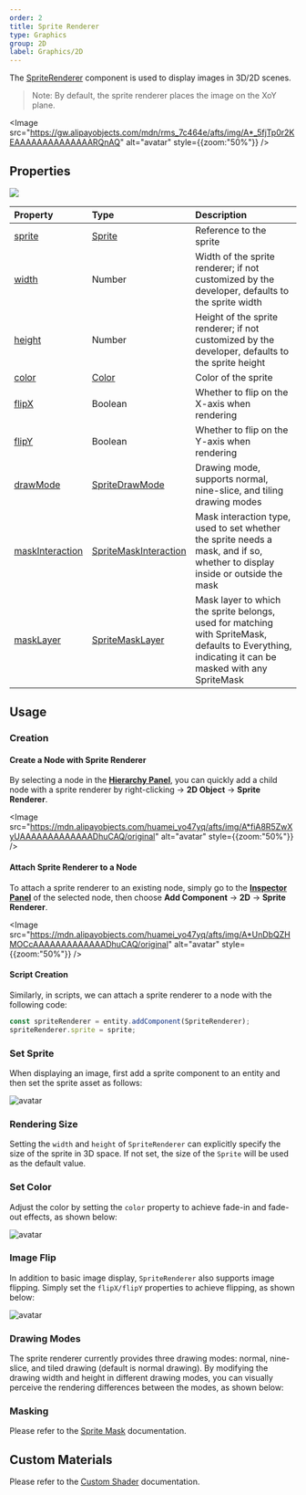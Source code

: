 ```yaml
---
order: 2
title: Sprite Renderer
type: Graphics
group: 2D
label: Graphics/2D
---
```


The [SpriteRenderer](/apis/core/#SpriteRenderer) component is used to display images in 3D/2D scenes.

> Note: By default, the sprite renderer places the image on the XoY plane.

<Image src="https://gw.alipayobjects.com/mdn/rms_7c464e/afts/img/A*_5fjTp0r2KEAAAAAAAAAAAAAARQnAQ" alt="avatar" style={{zoom:"50%"}} />

## Properties

<Image src="https://mdn.alipayobjects.com/huamei_w6ifet/afts/img/A*pcbLSahH--YAAAAAAAAAAAAADjCHAQ/original" />

| Property                                                     | Type                                                      | Description                                                                                      |
| :----------------------------------------------------------- | :-------------------------------------------------------- | :------------------------------------------------------------------------------------------------ |
| [sprite](/apis/core/#SpriteRenderer-sprite)                   | [Sprite](/apis/core/#Sprite)                               | Reference to the sprite                                                                          |
| [width](/apis/core/#SpriteRenderer-width)                     | Number                                                    | Width of the sprite renderer; if not customized by the developer, defaults to the sprite width   |
| [height](/apis/core/#SpriteRenderer-height)                   | Number                                                    | Height of the sprite renderer; if not customized by the developer, defaults to the sprite height |
| [color](/apis/core/#SpriteRenderer-color)                     | [Color](/apis/math/#Color)                                 | Color of the sprite                                                                              |
| [flipX](/apis/core/#SpriteRenderer-flipX)                     | Boolean                                                   | Whether to flip on the X-axis when rendering                                                     |
| [flipY](/apis/core/#SpriteRenderer-flipY)                     | Boolean                                                   | Whether to flip on the Y-axis when rendering                                                     |
| [drawMode](/apis/core/#SpriteRenderer-drawMode)               | [SpriteDrawMode](/apis/core/#SpriteDrawMode)               | Drawing mode, supports normal, nine-slice, and tiling drawing modes                              |
| [maskInteraction](/apis/core/#SpriteRenderer-maskInteraction) | [SpriteMaskInteraction](/apis/core/#SpriteMaskInteraction) | Mask interaction type, used to set whether the sprite needs a mask, and if so, whether to display inside or outside the mask |
| [maskLayer](/apis/core/#SpriteRenderer-maskLayer)             | [SpriteMaskLayer](/apis/core/#SpriteMaskLayer)             | Mask layer to which the sprite belongs, used for matching with SpriteMask, defaults to Everything, indicating it can be masked with any SpriteMask |

## Usage

### Creation

#### Create a Node with Sprite Renderer

By selecting a node in the **[Hierarchy Panel](/en/docs/interface/hierarchy)**, you can quickly add a child node with a sprite renderer by right-clicking -> **2D Object** -> **Sprite Renderer**.

<Image src="https://mdn.alipayobjects.com/huamei_yo47yq/afts/img/A*fiA8R5ZwXyUAAAAAAAAAAAAADhuCAQ/original" alt="avatar" style={{zoom:"50%"}} />

#### Attach Sprite Renderer to a Node

To attach a sprite renderer to an existing node, simply go to the **[Inspector Panel](/en/docs/interface/inspector)** of the selected node, then choose **Add Component** -> **2D** -> **Sprite Renderer**.

<Image src="https://mdn.alipayobjects.com/huamei_yo47yq/afts/img/A*UnDbQZHMOCcAAAAAAAAAAAAADhuCAQ/original" alt="avatar" style={{zoom:"50%"}} />

#### Script Creation

Similarly, in scripts, we can attach a sprite renderer to a node with the following code:

```typescript
const spriteRenderer = entity.addComponent(SpriteRenderer);
spriteRenderer.sprite = sprite;
```

### Set Sprite

When displaying an image, first add a sprite component to an entity and then set the sprite asset as follows:

<Image src="https://mdn.alipayobjects.com/huamei_w6ifet/afts/img/A*adizTpp_l5cAAAAAAAAAAAAADjCHAQ/original" alt="avatar"  />

### Rendering Size

Setting the `width` and `height` of `SpriteRenderer` can explicitly specify the size of the sprite in 3D space. If not set, the size of the `Sprite` will be used as the default value.

### Set Color

Adjust the color by setting the `color` property to achieve fade-in and fade-out effects, as shown below:

<Image src="https://mdn.alipayobjects.com/huamei_w6ifet/afts/img/A*5pRRSLLGfq8AAAAAAAAAAAAADjCHAQ/original" alt="avatar"  />

### Image Flip

In addition to basic image display, `SpriteRenderer` also supports image flipping. Simply set the `flipX/flipY` properties to achieve flipping, as shown below:

<Image src="https://mdn.alipayobjects.com/huamei_w6ifet/afts/img/A*sK6tTJELnP0AAAAAAAAAAAAADjCHAQ/original" alt="avatar"  />

### Drawing Modes

The sprite renderer currently provides three drawing modes: normal, nine-slice, and tiled drawing (default is normal drawing). By modifying the drawing width and height in different drawing modes, you can visually perceive the rendering differences between the modes, as shown below:

### Masking

Please refer to the [Sprite Mask](/en/docs/graphics/2D/spriteMask) documentation.

## Custom Materials

Please refer to the [Custom Shader](/en/docs/graphics-shader-custom) documentation.

